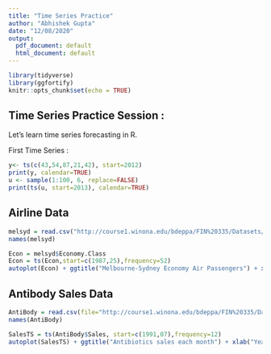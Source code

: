 ```yaml
---
title: "Time Series Practice"
author: "Abhishek Gupta"
date: "12/08/2020"
output:
  pdf_document: default
  html_document: default
---
```


```r
library(tidyverse)
library(ggfortify)
knitr::opts_chunk$set(echo = TRUE)
```

## Time Series Practice Session :
Let's learn time series forecasting in R.

First Time Series :
```r
y<- ts(c(43,54,87,21,42), start=2012)
print(y, calendar=TRUE)
u <- sample(1:100, 6, replace=FALSE)
print(ts(u, start=2013), calendar=TRUE)

```
## Airline Data
```r
melsyd = read.csv("http://course1.winona.edu/bdeppa/FIN%20335/Datasets/MelSyd.csv")
names(melsyd)
```
```r
Econ = melsyd$Economy.Class
Econ = ts(Econ,start=c(1987,25),frequency=52)
autoplot(Econ) + ggtitle("Melbourne-Sydney Economy Air Passengers") + xlab("Year") + ylab("Thousands of Passengers") 
```
## Antibody Sales Data
```r
AntiBody = read.csv(file="http://course1.winona.edu/bdeppa/FIN%20335/Datasets/AntibioticSales.csv")
names(AntiBody)
```
```r
SalesTS = ts(AntiBody$Sales, start=c(1991,07),frequency=12)
autoplot(SalesTS) + ggtitle("Antibiotics sales each month") + xlab("Year") + ylab("Sales")
```


